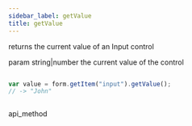 ```yaml
---
sidebar_label: getValue
title: getValue
---
```



          


<Short>
 returns the current value of an Input control



</Short>



param   string|number     the current value of the control

~~~js

var value = form.getItem("input").getValue();
// -> "John"



~~~
 api_method

<Descr>





</Descr>

